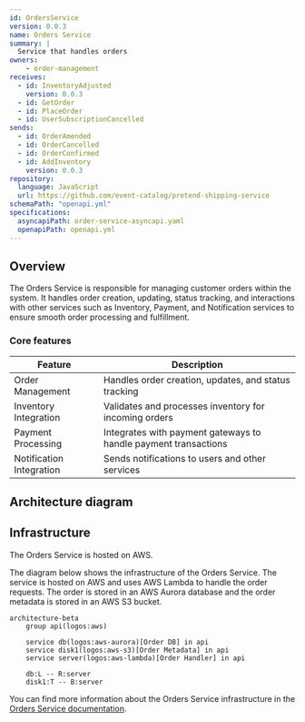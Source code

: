 ```yaml
---
id: OrdersService
version: 0.0.3
name: Orders Service
summary: |
  Service that handles orders
owners:
    - order-management
receives:
  - id: InventoryAdjusted
    version: 0.0.3
  - id: GetOrder
  - id: PlaceOrder
  - id: UserSubscriptionCancelled
sends:
  - id: OrderAmended
  - id: OrderCancelled
  - id: OrderConfirmed
  - id: AddInventory
    version: 0.0.3
repository:
  language: JavaScript
  url: https://github.com/event-catalog/pretend-shipping-service
schemaPath: "openapi.yml"
specifications:
  asyncapiPath: order-service-asyncapi.yaml
  openapiPath: openapi.yml
---
```




## Overview

The Orders Service is responsible for managing customer orders within the system. It handles order creation, updating, status tracking, and interactions with other services such as Inventory, Payment, and Notification services to ensure smooth order processing and fulfillment.

<Tiles >
    <Tile icon="DocumentIcon" href={`/docs/services/${frontmatter.id}/${frontmatter.version}/changelog`}  title="View the changelog" description="Want to know the history of this service? View the change logs" />
    <Tile icon="UserGroupIcon" href="/docs/teams/full-stack" title="Contact the team" description="Any questions? Feel free to contact the owners" />
    <Tile icon="BoltIcon" href={`/visualiser/services/${frontmatter.id}/${frontmatter.version}`} title={`Sends ${frontmatter.sends.length} messages`} description="This service sends messages to downstream consumers" />
    <Tile icon="BoltIcon"  href={`/visualiser/services/${frontmatter.id}/${frontmatter.version}`} title={`Receives ${frontmatter.receives.length} messages`} description="This service receives messages from other services" />
</Tiles>

### Core features

| Feature | Description |
|---------|-------------|
| Order Management | Handles order creation, updates, and status tracking |
| Inventory Integration | Validates and processes inventory for incoming orders |
| Payment Processing | Integrates with payment gateways to handle payment transactions |
| Notification Integration | Sends notifications to users and other services |

## Architecture diagram 

<NodeGraph />

<MessageTable format="all" limit={4} />

## Infrastructure

The Orders Service is hosted on AWS.

The diagram below shows the infrastructure of the Orders Service. The service is hosted on AWS and uses AWS Lambda to handle the order requests. The order is stored in an AWS Aurora database and the order metadata is stored in an AWS S3 bucket.

```mermaid
architecture-beta
    group api(logos:aws)

    service db(logos:aws-aurora)[Order DB] in api
    service disk1(logos:aws-s3)[Order Metadata] in api
    service server(logos:aws-lambda)[Order Handler] in api

    db:L -- R:server
    disk1:T -- B:server
```

You can find more information about the Orders Service infrastructure in the [Orders Service documentation](https://github.com/event-catalog/pretend-shipping-service/blob/main/README.md).

<Footer />
